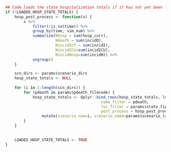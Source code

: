 ```r
## Code loads the state hospitalization totals if it has not yet been loaded
if (!LOADED_HOSP_STATE_TOTALS) {
    hosp_post_process <- function(x) {
        x %>% 
            filter(!is.na(time)) %>%
            group_by(time, sim_num) %>% 
            summarize(Nhosp = sum(hosp_curr),
                      Ndeath = sum(incidD),
                      NincidInf = sum(incidI),
                      NincidICU=sum(incidICU),
                      NincidHosp=sum(incidH)) %>% 
            ungroup()
    }

    scn_dirs <- params$scenario_dirs
    hosp_state_totals <- NULL
    
    for (i in 1:length(scn_dirs)) {
        for (pdeath in params$pdeath_filecode) {
            hosp_state_totals <- dplyr::bind_rows(hosp_state_totals, load_hosp_sims_filtered(scn_dirs[i],
                                          name_filter = pdeath,
                                          loc_filter = params$state_fips,
                                          post_process = hosp_post_process) %>% 
                mutate(scenario_num=i, scenario_name=params$scenario_labels[i], pdeath=pdeath))
        }
    }
    
    
    LOADED_HOSP_STATE_TOTALS <- TRUE 
}


```
